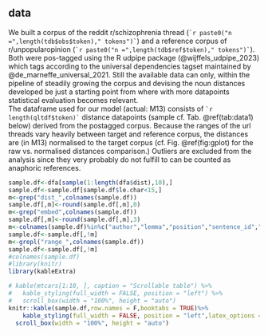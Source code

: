 
## data
We built a corpus of the reddit r/schizophrenia thread (``` `r paste0("n =",length(tdb$obs$token)," tokens")` ```) and a reference corpus of r/unpopularopinion (``` `r paste0("n =",length(tdb$ref$token)," tokens")` ```). Both were pos-tagged using the R udpipe package (@wijffels_udpipe_2023) which tags according to the universal dependencies tagset maintained by @de_marneffe_universal_2021. Still the available data can only, within the pipeline of steadily growing the corpus and devising the noun distances developed be just a starting point from where with more datapoints statistical evaluation becomes relevant.  
The dataframe used for our model (actual: M13) consists of ``` `r length(qltdf$token)` ``` distance datapoints (sample cf. Tab. \@ref(tab:data1) below) derived from the postagged corpus. Because the ranges of the url threads vary heavily between target and reference corpus, the distances are (in M13) normalised to the target corpus (cf. Fig. \@ref(fig:gplot) for the raw vs. normalised distances comparison.) Outliers are excluded from the analysis since they very probably do not fulfill to can be counted as anaphoric references.

```r
sample.df<-dfa[sample(1:length(dfa$dist),10),]
sample.df<-sample.df[sample.df$le.char<15,]
m<-grep("dist_",colnames(sample.df))
sample.df[,m]<-round(sample.df[,m],0)
m<-grep("embed",colnames(sample.df))
sample.df[,m]<-round(sample.df[,m],3)
m<-colnames(sample.df)%in%c("author","lemma","position","sentence_id","text_id","is_anaphora","mention_order","le.char","next_position","xpos","next_url")
sample.df<-sample.df[,!m]
m<-grepl("range_",colnames(sample.df))
sample.df<-sample.df[,!m]
#colnames(sample.df)
#library(knitr)
library(kableExtra)

# kable(mtcars[1:10, ], caption = "Scrollable table") %>%
#   kable_styling(full_width = FALSE, position = "left") %>%
#   scroll_box(width = "100%", height = "auto")
knitr::kable(sample.df,row.names = F,booktabs = TRUE)%>%
    kable_styling(full_width = FALSE, position = "left",latex_options = "scale_down") %>%
  scroll_box(width = "100%", height = "auto")


```




